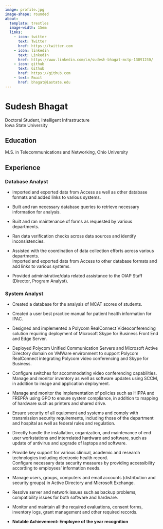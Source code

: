```yaml
---
image: profile.jpg
image-shape: rounded
about:
  template: trestles
  image-width: 15em
  links:
    - icon: twitter
      text: Twitter
      href: https://twitter.com
    - icon: linkedin
      text: LinkedIn
      href: https://www.linkedin.com/in/sudesh-bhagat-mctp-13891230/
    - icon: github
      text: Github
      href: https://github.com
    - text: Email
      href: bhagat@iastate.edu
---
```


::: {#hero-heading}
# Sudesh Bhagat

Doctoral Student, Intelligent Infrastructure\
Iowa State University

## Education

M.S. in Telecommunications and Networking, Ohio University

## Experience

### Database Analyst

-   Imported and exported data from Access as well as other database formats and added links to various systems.

-   Built and ran necessary database queries to retrieve necessary information for analysis.

-   Built and ran maintenance of forms as requested by various departments.

-   Ran data verification checks across data sources and identify inconsistencies.

-   Assisted with the coordination of data collection efforts across various departments.\
    Imported and exported data from Access to other database formats and add links to various systems.

-   Provided administrative/data related assistance to the OIAP Staff (Director, Program Analyst).

### System Analyst

-   Created a database for the analysis of MCAT scores of students.

-   Created a user best practice manual for patient health information for IPAC.

-   Designed and implemented a Polycom RealConnect Videoconferencing solution requiring deployment of Microsoft Skype for Business Front End and Edge Server.

-   Deployed Polycom Unified Communication Servers and Microsoft Active Directory domain on VMWare environment to support Polycom RealConnect integrating Polycom video conferencing and Skype for Business.

-   Configure switches for accommodating video conferencing capabilities.\
    Manage and monitor inventory as well as software updates using SCCM, in addition to image and application deployment.

-   Manage and monitor the implementation of policies such as HIPPA and FREPPA using GPO to ensure system compliance, in addition to mapping of hardware such as printers and shared drive.

-   Ensure security of all equipment and systems and comply with transmission security requirements, including those of the department and hospital as well as federal rules and regulation.

-   Directly handle the installation, organization, and maintenance of end user workstations and interrelated hardware and software, such as update of antivirus and upgrade of laptops and software.

-   Provide key support for various clinical, academic and research technologies including electronic health record.\
    Configure necessary data security measures by providing accessibility according to employees' information needs.

-   Manage users, groups, computers and email accounts (distribution and security groups) in Active Directory and Microsoft Exchange.

-   Resolve server and network issues such as backup problems, compatibility issues for both software and hardware.

-   Monitor and maintain all the required evaluations, consent forms, inventory logs, grant management and other required records.

-   **Notable Achievement: Employee of the year recognition**
:::
